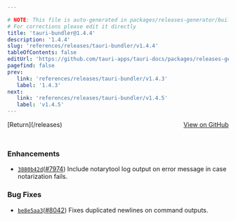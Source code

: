 ```yaml
---

# NOTE: This file is auto-generated in packages/releases-generator/build.ts
# For corrections please edit it directly
title: 'tauri-bundler@1.4.4'
description: '1.4.4'
slug: 'references/releases/tauri-bundler/v1.4.4'
tableOfContents: false
editUrl: 'https://github.com/tauri-apps/tauri-docs/packages/releases-generator/build.ts'
pagefind: false
prev:
   link: 'references/releases/tauri-bundler/v1.4.3'
   label: '1.4.3'
next:
   link: 'references/releases/tauri-bundler/v1.4.5'
   label: 'v1.4.5'
---
```


			

<ReleaseSidebar slug="references/releases/tauri-bundler"  packageName="tauri-bundler" />

<div style="margin-bottom:3rem; display: flex; justify-content: space-between; align-items: center"><span>[Return](/releases)</span><span><a href="https://github.com/tauri-apps/tauri/releases/tag/tauri-bundler-v1.4.4">View on GitHub</a></span></div>

### Enhancements

- [`3880b42d`](https://www.github.com/tauri-apps/tauri/commit/3880b42d18f218b89998bb5ead1aacfbed9d6202)([#7974](https://www.github.com/tauri-apps/tauri/pull/7974)) Include notarytool log output on error message in case notarization fails.

### Bug Fixes

- [`be8e5aa3`](https://www.github.com/tauri-apps/tauri/commit/be8e5aa3071d9bc5d0bd24647e8168f312d11c8d)([#8042](https://www.github.com/tauri-apps/tauri/pull/8042)) Fixes duplicated newlines on command outputs.


